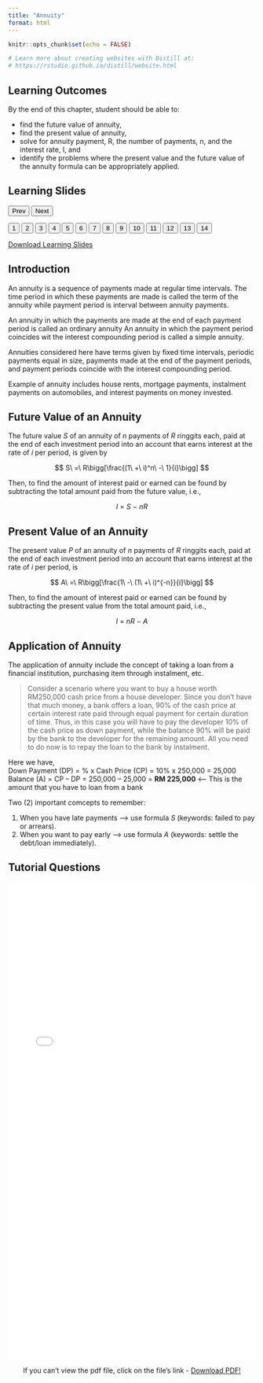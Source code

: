 ```yaml
---
title: "Annuity"
format: html
---
```


```r
knitr::opts_chunk$set(echo = FALSE)

# Learn more about creating websites with Distill at:
# https://rstudio.github.io/distill/website.html

```

>   

## Learning Outcomes  

By the end of this chapter, student should be able to:  

  - find the future value of annuity,  
  - find the present value of annuity,  
  - solve for annuity payment, R, the number of payments, n, and the interest rate, I, and  
  - identify the problems where the present value and the future value of the annuity formula can be appropriately applied.  

<html>
<title>W3.CSS</title>
<meta name="viewport" content="width=device-width, initial-scale=1">
<link rel="stylesheet" href="https://www.w3schools.com/w3css/4/w3.css">
<style>
  .mySlides {display:none}
</style>
<body>
  
<div class="w3-container">
  <h2>Learning Slides</h2>
</div>
<div class="w3-content" style="max-width:800px">
  <img class="mySlides" src="images\annuity\Slide1.png" style="width:100%">
  <img class="mySlides" src="images\annuity\Slide2.png" style="width:100%">
  <img class="mySlides" src="images\annuity\Slide3.png" style="width:100%">
  <img class="mySlides" src="images\annuity\Slide4.png" style="width:100%">
  <img class="mySlides" src="images\annuity\Slide5.png" style="width:100%">
  <img class="mySlides" src="images\annuity\Slide6.png" style="width:100%">
  <img class="mySlides" src="images\annuity\Slide7.png" style="width:100%">
  <img class="mySlides" src="images\annuity\Slide8.png" style="width:100%">
  <img class="mySlides" src="images\annuity\Slide9.png" style="width:100%">
  <img class="mySlides" src="images\annuity\Slide10.png" style="width:100%">
  <img class="mySlides" src="images\annuity\Slide11.png" style="width:100%">
  <img class="mySlides" src="images\annuity\Slide12.png" style="width:100%">
  <img class="mySlides" src="images\annuity\Slide13.png" style="width:100%">
  <img class="mySlides" src="images\annuity\Slide14.png" style="width:100%">
</div>
<div class="w3-center">
  <button class="w3-button w3-light-grey" onclick="plusDivs(-1)">Prev</button>
  <button class="w3-button w3-light-grey" onclick="plusDivs(1)">Next</button>
</div>
<div class="w3-center">
  <button class="w3-button demo" onclick="currentDiv(1)">1</button> 
  <button class="w3-button demo" onclick="currentDiv(2)">2</button> 
  <button class="w3-button demo" onclick="currentDiv(3)">3</button>
  <button class="w3-button demo" onclick="currentDiv(4)">4</button>
  <button class="w3-button demo" onclick="currentDiv(5)">5</button> 
  <button class="w3-button demo" onclick="currentDiv(6)">6</button> 
  <button class="w3-button demo" onclick="currentDiv(7)">7</button>
  <button class="w3-button demo" onclick="currentDiv(8)">8</button>
  <button class="w3-button demo" onclick="currentDiv(9)">9</button> 
  <button class="w3-button demo" onclick="currentDiv(10)">10</button> 
  <button class="w3-button demo" onclick="currentDiv(11)">11</button>
  <button class="w3-button demo" onclick="currentDiv(12)">12</button>
  <button class="w3-button demo" onclick="currentDiv(13)">13</button> 
  <button class="w3-button demo" onclick="currentDiv(14)">14</button> 
</div>
  
<script>
var slideIndex = 1;
showDivs(slideIndex);

function plusDivs(n) {
  showDivs(slideIndex += n);
}

function currentDiv(n) {
  showDivs(slideIndex = n);
}

function showDivs(n) {
  var i;
  var x = document.getElementsByClassName("mySlides");
  var dots = document.getElementsByClassName("demo");
  if (n > x.length) {slideIndex = 1}    
  if (n < 1) {slideIndex = x.length}
  for (i = 0; i < x.length; i++) {
    x[i].style.display = "none";  
  }
  for (i = 0; i < dots.length; i++) {
    dots[i].className = dots[i].className.replace(" w3-red", "");
  }
  x[slideIndex-1].style.display = "block";  
  dots[slideIndex-1].className += " w3-red";
}
</script>
  
</body>
</html>
  
<aside>  
[Download Learning Slides](files/slides/annuity.pdf)
</aside>  

## Introduction  

An annuity is a sequence of payments made at regular time intervals.  The time period in which these payments are made is called the term of the annuity while payment period is interval between annuity payments.  

An annuity in which the payments are made at the end of each payment period is called an ordinary annuity
An annuity in which the payment period coincides wit the interest compounding period is called a simple annuity.  

Annuities considered here have terms given by fixed time intervals, periodic payments equal in size, payments made at the end of the payment periods, and payment periods coincide with the interest compounding period.  

Example of annuity includes house rents, mortgage payments, instalment payments on automobiles, and interest payments on money invested.  

## Future Value of an Annuity  

The future value $S$ of an annuity of $n$ payments of $R$ ringgits each, paid at the end of each investment period into an account that earns interest at the rate of $i$ per period, is given by  

$$
S\ =\ R\bigg[\frac{(1\ +\ i)^n\ -\ 1}{i}\bigg]  
$$  

Then, to find the amount of interest  paid or earned can be found by subtracting the total amount paid from the future value, i.e.,  

$$
I\ =\ S\ -\ nR  
$$  

## Present Value of an Annuity  

The present value $P$ of an annuity of $n$ payments of $R$ ringgits each, paid at the end of each investment period into an account that earns interest at the rate of $i$ per period, is  

$$
A\ =\ R\bigg[\frac{1\ -\ (1\ +\ i)^{-n}}{i}\bigg]  
$$  

Then, to find the amount of interest  paid or earned can be found by subtracting the present value from the total amount paid, i.e.,  

$$
I\ =\ nR\ -\ A  
$$  

## Application of Annuity  

The application of annuity include the concept of taking a loan from a financial institution, purchasing item through instalment, etc.  

> Consider a scenario where you want to buy a house worth RM250,000 cash price from a house developer. Since you don’t have that much money, a bank offers a loan, 90% of the cash price at certain interest rate paid through equal payment for certain duration of time. Thus, in this case you will have to pay the developer 10% of the cash price as down payment, while the balance 90% will be paid by the bank to the developer for the remaining amount. All you need to do now is to repay the loan to the bank by instalment.  

Here we have,  
Down Payment (DP) = % x Cash Price (CP) = 10% x 250,000 = 25,000
Balance (A) = CP – DP = 250,000 – 25,000 = **RM 225,000** <--	This is the amount that you have to loan from a bank  

Two (2) important comcepts to remember:  

1. When you have late payments --> use formula $S$ (keywords: failed to pay or arrears).  
2. When you want to pay early --> use formula $A$ (keywords: settle the debt/loan immediately).  

## Tutorial Questions\

<center>
<embed src="files/tutorials/MAT112/C5/QUESTION_TUTORIAL ANNUITY.pdf" type="application/pdf" width="100%" height="970px" />
<p>
If you can't view the pdf file, click on the file's link - <a href="files/tutorials/MAT112/C5/QUESTION_TUTORIAL ANNUITY.pdf"> Download PDF!</a>
</p>
</center>





